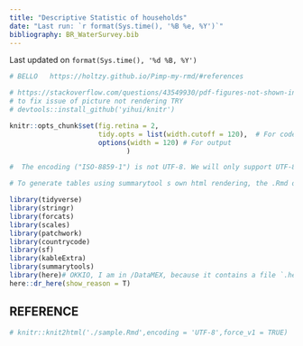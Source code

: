 ```yaml
---
title: "Descriptive Statistic of households"
date: "Last run: `r format(Sys.time(), '%B %e, %Y')`"
bibliography: BR_WaterSurvey.bib
---
```


Last updated on `format(Sys.time(), '%d %B, %Y')`

```r
# BELLO   https://holtzy.github.io/Pimp-my-rmd/#references

# https://stackoverflow.com/questions/43549930/pdf-figures-not-shown-in-html-files-produced-by-rmarkdown-when-open-with-firefox
# to fix issue of picture not rendering TRY 
# devtools::install_github('yihui/knitr')

knitr::opts_chunk$set(fig.retina = 2,
                      tidy.opts = list(width.cutoff = 120),  # For code
                      options(width = 120) # For output
							 )  

#  The encoding ("ISO-8859-1") is not UTF-8. We will only support UTF-8 in the future. Please re-save your file "sample.Rmd" with the UTF-8 encoding.

# To generate tables using summarytool s own html rendering, the .Rmd document s configuration part (yaml) must point to the package s summarytools.css file.
```

```r
library(tidyverse)
library(stringr)
library(forcats)
library(scales)
library(patchwork)
library(countrycode)
library(sf)
library(kableExtra)
library(summarytools)
library(here)# OKKIO, I am in /DataMEX, because it contains a file `.here`
here::dr_here(show_reason = T)
```



## REFERENCE



```r
# knitr::knit2html('./sample.Rmd',encoding = 'UTF-8',force_v1 = TRUE)
```

